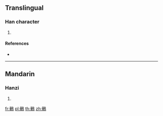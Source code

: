 {{character info/new}}
{{also|𪉊}}
==Translingual==

===Han character===
{{Han char|rn=196|rad=鳥|as=10|sn=21|four=47527|canj=TJHAF|ids=⿰華鳥}}

# {{defn|Han|sort=鳥10}}

====References====
* {{Han ref|kx=1500.240|dkj=47319|dj=2030.090|hdz=74659.200|uh=9DE8|ud=40424|bh=F872|bd=63602}}

----

==Mandarin==

===Hanzi===
{{cmn-hanzi|sim=𪉊|pin=[[huā]] ([[hua1]])|wg=hua<sup>1</sup>}}

# {{defn|lang=cmn|sort=鳥10}}

[[fr:鷨]]
[[pl:鷨]]
[[th:鷨]]
[[zh:鷨]]